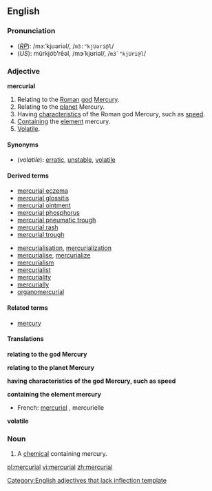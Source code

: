 ==English==
===Pronunciation===
*(''[[RP]]''): /mɜːˈkjʊəriəl/, /<tt>m3:"kjUəri@l</tt>/
*(''US''): mûrkjo͝o'''ʹ'''rēəl, /mɝˈkjʊriəl/, /<tt>m3`"kjUri@l</tt>/

===Adjective===
'''mercurial'''

#Relating to the [[Roman]] [[god]] [[Mercury]].
#Relating to the [[planet]] Mercury.
#Having [[characteristic]]s of the Roman god Mercury, such as [[speed]].
#[[contain|Contain]]ing the [[element]] mercury.
#[[volatile|Volatile]].

====Synonyms====
*(''volatile''): [[erratic]], [[unstable]], [[volatile]]

====Derived terms====
{{top2}}
*[[mercurial eczema]]
*[[mercurial glossitis]]
*[[mercurial ointment]]
*[[mercurial phosphorus]]
*[[mercurial pneumatic trough]]
*[[mercurial rash]]
*[[mercurial trough]]
{{mid2}}
*[[mercurialisation]], [[mercurialization]]
*[[mercurialise]], [[mercurialize]]
*[[mercurialism]]
*[[mercurialist]]
*[[mercuriality]]
*[[mercurially]]
*[[organomercurial]]
{{bottom}}

====Related terms====
*[[mercury]]

====Translations====
'''relating to the god Mercury'''
{{top}}
{{mid}}
{{bottom}}

'''relating to the planet Mercury'''
{{top}}
{{mid}}
{{bottom}}

'''having characteristics of the god Mercury, such as speed'''
{{top}}
{{mid}}
{{bottom}}

'''containing the element mercury'''
{{top}}
*French: [[mercuriel]] {{m}}, mercurielle {{f}}
{{mid}}
{{bottom}}

'''volatile'''
{{top}}
{{mid}}
{{bottom}}


===Noun===
{{en-noun-reg}}

#A [[chemical]] containing mercury.

[[Category:English adjectives that lack inflection template]]

[[pl:mercurial]]
[[vi:mercurial]]
[[zh:mercurial]]